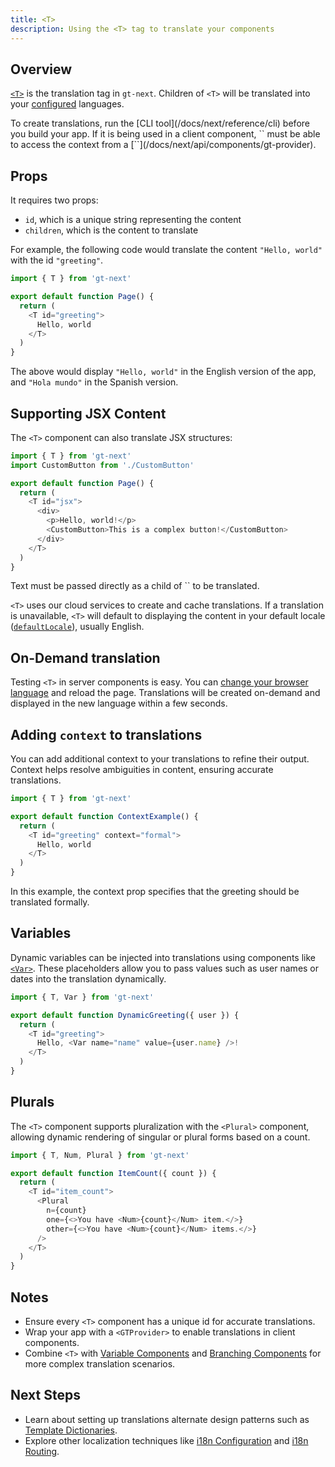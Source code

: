 ```yaml
---
title: <T>
description: Using the <T> tag to translate your components
---
```


## Overview
[`<T>`](/docs/next/components/t) is the translation tag in `gt-next`.
Children of `<T>` will be translated into your [configured](/docs/next/reference/i18n-configuration) languages.

<Callout>
    To create translations, run the [CLI tool](/docs/next/reference/cli) before you build your app.
</Callout>

<Callout type="warn">
    If it is being used in a client component, `<T>` must be able to access the context from a [`<GTProvider>`](/docs/next/api/components/gt-provider).
</Callout>

## Props
It requires two props:
- `id`, which is a unique string representing the content 
- `children`, which is the content to translate

For example, the following code would translate the content `"Hello, world"` with the id `"greeting"`.

```javascript copy
import { T } from 'gt-next'

export default function Page() {
  return (
    <T id="greeting">
      Hello, world
    </T>
  )
}
```

The above would display `"Hello, world"` in the English version of the app, and `"Hola mundo"` in the Spanish version.

## Supporting JSX Content

The `<T>` component can also translate JSX structures:

```javascript copy
import { T } from 'gt-next'
import CustomButton from './CustomButton'

export default function Page() {
  return (
    <T id="jsx">
      <div>
        <p>Hello, world!</p>
        <CustomButton>This is a complex button!</CustomButton>
      </div>
    </T>
  )
}
```

<Callout type="warn">
    Text must be passed directly as a child of `<T>` to be translated.
</Callout>

`<T>` uses our cloud services to create and cache translations.
If a translation is unavailable, `<T>` will default to displaying the content in your default locale ([`defaultLocale`](/docs/next/reference/i18n-configuration#props)), usually English.

## On-Demand translation

Testing `<T>` in server components is easy.
You can [change your browser language](https://support.google.com/chrome/answer/173424) and reload the page.
Translations will be created on-demand and displayed in the new language within a few seconds.

## Adding `context` to translations

You can add additional context to your translations to refine their output.
Context helps resolve ambiguities in content, ensuring accurate translations.

```javascript copy
import { T } from 'gt-next'

export default function ContextExample() {
  return (
    <T id="greeting" context="formal">
      Hello, world
    </T>
  )
}
```
In this example, the context prop specifies that the greeting should be translated formally.

## Variables

Dynamic variables can be injected into translations using components like [`<Var>`](/docs/next/api/components/var).
These placeholders allow you to pass values such as user names or dates into the translation dynamically.

```javascript copy
import { T, Var } from 'gt-next'

export default function DynamicGreeting({ user }) {
  return (
    <T id="greeting">
      Hello, <Var name="name" value={user.name} />!
    </T>
  )
}
```

## Plurals
The `<T>` component supports pluralization with the `<Plural>` component, allowing dynamic rendering of singular or plural forms based on a count.

```javascript copy
import { T, Num, Plural } from 'gt-next'

export default function ItemCount({ count }) {
  return (
    <T id="item_count">
      <Plural
        n={count}
        one={<>You have <Num>{count}</Num> item.</>}
        other={<>You have <Num>{count}</Num> items.</>}
      />
    </T>
  )
}
```


## Notes
 * Ensure every `<T>` component has a unique id for accurate translations.
 * Wrap your app with a `<GTProvider>` to enable translations in client components.
 * Combine `<T>` with [Variable Components](/docs/next/reference/using-variable-components) and [Branching Components](/docs/next/reference/using-branching-components) for more complex translation scenarios.

## Next Steps
 * Learn about setting up translations alternate design patterns such as [Template Dictionaries](/docs/next/reference/dictionaries/dictionaries).
 * Explore other localization techniques like [i18n Configuration](/docs/next/reference/i18n-configuration) and [i18n Routing](/docs/next/guides/i18n-routing).